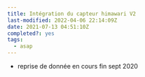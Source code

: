 ```yaml
---
title: Intégration du capteur himawari V2
last-modified: 2022-04-06 22:14:09Z
date: 2021-07-13 04:51:10Z
completed?: yes
tags:
  - asap
---
```


+ reprise de donnée
en cours fin sept 2020